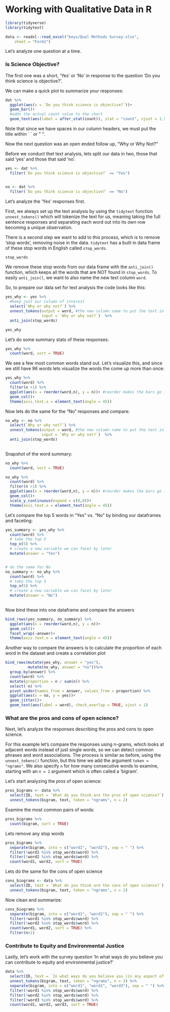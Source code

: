 # Working with Qualitative Data in R

```r
library(tidyverse)
library(tidytext)
```

```r
data <- readxl::read_excel("keys/Qual Methods Survey.xlsx", 
    sheet = "Form1")

```

Let's analyze one question at a time.

### Is Science Objective?

The first one was a short, 'Yes' or 'No' in response to the question 'Do you think science is objective?'.

We can make a quick plot to summarize your responses:

```r
dat %>% 
  ggplot(aes(x = `Do you think science is objective?`))+
  geom_bar()+
  #adds the actual count value to the chart
  geom_text(aes(label = after_stat(count)), stat = "count", vjust = 1.5, size = 12, color = "white")
```

Note that since we have spaces in our column headers, we must put the title within \` \` or " ".

Now the next question was an open ended follow up, "Why or Why Not?"

Before we conduct thet text analysis, lets split our data in two, those that said 'yes' and those that said 'no'.

```r
yes <- dat %>% 
  filter(`Do you think science is objective?` == "Yes")


no <- dat %>% 
  filter(`Do you think science is objective?` == "No")
```

Let's analyze the 'Yes' responses first.

First, we always set up the text analysis by using the `tidytext` function `unnest_tokens()` which will tokenize the text for us, meaning taking the full sentence responses and separating each word out into its own row becoming a unique observation.

There is a second step we want to add to this process, which is to remove 'stop words', removing noise in the data. `tidytext` has a built in data frame of these stop words in English called `stop_words`.

```r
stop_words
```

We remove these stop words from our data frame with the `anti_join()` function, which keeps all the words that are NOT found in `stop_words`. To easily `anti_join()`, we want to also name the new text column `word`.

So, to prepare our data set for text analysis the code looks like this:

```r
yes_why <- yes %>%
  #keep just our column of interest
  select(`Why or why not?`) %>% 
  unnest_tokens(output = word, #the new column name to put the text in
                input = `Why or why not?`)  %>%
  anti_join(stop_words)
```

```r
yes_why
```

Let's do some summary stats of these responses:

```r
yes_why %>% 
  count(word, sort = TRUE)
```

We see a few most common words stand out. Let's visualize this, and since we still have 96 words lets visualize the words the come up more than once:

```r
yes_why %>% 
  count(word) %>% 
  filter(n >1) %>% 
  ggplot(aes(x = reorder(word,n), y = n))+ #reorder makes the bars go in order high to low
  geom_col()+
  theme(axis.text.x = element_text(angle = 45))
```

Now lets do the same for the "No" responses and compare:

```r
no_why <- no %>% 
  select(`Why or why not?`) %>% 
  unnest_tokens(output = word, #the new column name to put the text in
                input = `Why or why not?`)  %>%
  anti_join(stop_words)
  
```

Snapshot of the word summary:

```r
no_why %>% 
  count(word, sort = TRUE)
```

```r
no_why %>% 
  count(word) %>% 
  filter(n >1) %>% 
  ggplot(aes(x = reorder(word,n), y = n))+ #reorder makes the bars go in order high to low
  geom_col()+
  scale_y_continuous(expand = c(0,0))+
  theme(axis.text.x = element_text(angle = 45))
```

Let's compare the top 5 words in "Yes" vs. "No" by binding our dataframes and faceting:

```r
yes_summary <- yes_why %>% 
  count(word) %>% 
  # take the top 5
  top_n(5) %>% 
  # create a new variable we can facet by later
  mutate(answer = "Yes")


# do the same for No
no_summary <- no_why %>% 
  count(word) %>% 
  # take the top 5
  top_n(5) %>% 
  # create a new variable we can facet by later
  mutate(answer = "No")
  
```

Now bind these into one dataframe and compare the answers

```r
bind_rows(yes_summary, no_summary) %>% 
  ggplot(aes(x = reorder(word,n), y = n))+
  geom_col()+
  facet_wrap(~answer)+
  theme(axis.text.x = element_text(angle = 45))
```

Another way to compare the answers is to calculate the proportion of each word in the dataset and create a correlation plot

```r
bind_rows(mutate(yes_why, answer = "yes"),
          mutate(no_why, answer = "no"))%>% 
  group_by(answer) %>% 
  count(word) %>% 
  mutate(proportion = n / sum(n)) %>% 
  select(-n) %>% 
  pivot_wider(names_from = answer, values_from = proportion) %>% 
  ggplot(aes(x = no, y = yes))+
  geom_jitter()+
  geom_text(aes(label = word), check_overlap = TRUE, vjust = 1)
```

### What are the pros and cons of open science?

Next, let's analyze the responses describing the pros and cons to open science.

For this example let's compare the responses using n-grams, which looks at adjacent words instead of just single words, so we can detect common phrases and word associations. The process is similar as before, using the `unnest_tokens()` function, but this time we add the argument `token = "ngrams"`. We also specify `n` for how many consecutive words to examine, starting with an `n = 2` argument which is often called a 'bigram'.

Let's start analyzing the *pros* of open science:

```r
pros_bigrams <- data %>% 
  select(ID, text = `What do you think are the pros of open science?`) %>% 
  unnest_tokens(bigram, text, token = "ngrams", n = 2)
```

Examine the most common pairs of words:

```r
pros_bigrams %>% 
  count(bigram, sort = TRUE)
```

Lets remove any stop words

```r
pros_bigrams %>% 
  separate(bigram, into = c("word1", "word2"), sep = " ") %>% 
  filter(!word1 %in% stop_words$word) %>% 
  filter(!word2 %in% stop_words$word) %>% 
  count(word1, word2, sort = TRUE)
```

Lets do the same for the cons of open science

```r
cons_biograms <- data %>% 
  select(ID, text = `What do you think are the cons of open science?`) %>% 
  unnest_tokens(bigram, text, token = "ngrams", n = 2)
```

Now clean and summarize:

```r
cons_biograms %>% 
  separate(bigram, into = c("word1", "word2"), sep = " ") %>% 
  filter(!word1 %in% stop_words$word) %>% 
  filter(!word2 %in% stop_words$word) %>% 
  count(word1, word2, sort = TRUE) %>% 
  filter(n>1)
```

### Contribute to Equity and Environmental Justice

Lastly, let's work with the survey question 'In what ways do you believe you can contribute to equity and environmental justice?'

```r
data %>% 
  select(ID, text = `In what ways do you believe you (in any aspect of your life or career) can contribute to equity and environmental justice?`) %>% 
  unnest_tokens(bigram, text, token = "ngrams", n = 3) %>% 
  separate(bigram, into = c("word1", "word2", "word3"), sep = " ") %>% 
  filter(!word1 %in% stop_words$word) %>% 
  filter(!word2 %in% stop_words$word) %>% 
  filter(!word3 %in% stop_words$word) %>% 
  count(word1, word2, word3, sort = TRUE)
```
